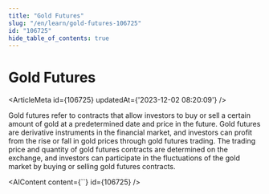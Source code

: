 ```yaml
---
title: "Gold Futures"
slug: "/en/learn/gold-futures-106725"
id: "106725"
hide_table_of_contents: true
---
```



# Gold Futures

<ArticleMeta id={106725} updatedAt={'2023-12-02 08:20:09'} />
<div className='border-solid border-b border-t-0 my-4 border-[var(--ifm-color-gray-300)]' />

Gold futures refer to contracts that allow investors to buy or sell a certain amount of gold at a predetermined date and price in the future. Gold futures are derivative instruments in the financial market, and investors can profit from the rise or fall in gold prices through gold futures trading. The trading price and quantity of gold futures contracts are determined on the exchange, and investors can participate in the fluctuations of the gold market by buying or selling gold futures contracts.

<AIContent content={``} id={106725} />
